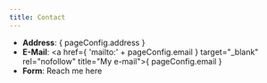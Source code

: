 ```yaml
---
title: Contact
---
```



* **Address**: { pageConfig.address }
* **E-Mail**: <a href={ 'mailto:' + pageConfig.email } target="_blank" rel="nofollow" title="My e-mail">{ pageConfig.email }</a>
* **Form**: <Link path="contact" query="#contact-form" title="Contact me">Reach me here</Link>